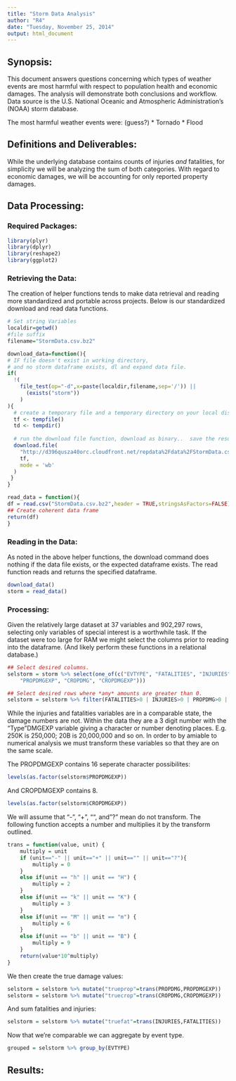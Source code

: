 ```yaml
---
title: "Storm Data Analysis"
author: "R4"
date: "Tuesday, November 25, 2014"
output: html_document
---
```


## Synopsis:
This document answers questions concerning which types of weather events are most harmful with respect to population health and economic damages. The analysis will demonstrate both conclusions and workflow. Data source is the U.S. National Oceanic and Atmospheric Administration's (NOAA) storm database.

The most harmful weather events were: (guess?)
* Tornado
* Flood

## Definitions and Deliverables:
While the underlying database contains counts of injuries *and* fatalities, for simplicity we will be analyzing the sum of both categories. With regard to economic damages, we will be accounting for only reported property damages.

## Data Processing:

### Required Packages:
```r
library(plyr)
library(dplyr)
library(reshape2)
library(ggplot2)
```


### Retrieving the Data:
The creation of helper functions tends to make data retrieval and reading more standardized and portable across projects. 
Below is our standardized download and read data functions.
```r
# Set string Variables
localdir=getwd()
#file suffix
filename="StormData.csv.bz2"

download_data=function(){
# IF file doesn't exist in working directory, 
# and no storm dataframe exists, dl and expand data file.
if(
  !(
    file_test(op="-d",x=paste(localdir,filename,sep='/')) ||
      (exists("storm"))
    )
){
  # create a temporary file and a temporary directory on your local disk
  tf <- tempfile()
  td <- tempdir()
  
  # run the download file function, download as binary..  save the result to the temporary file
  download.file(
    "http://d396qusza40orc.cloudfront.net/repdata%2Fdata%2FStormData.csv.bz2",
    tf,
    mode = 'wb' 
  )
 }
}

read_data = function(){
df = read.csv("StormData.csv.bz2",header = TRUE,stringsAsFactors=FALSE) 
## Create coherent data frame
return(df)
}

```


### Reading in the Data:
As noted in the above helper functions, the download command does nothing if the data file exists, or the expected dataframe exists. The read function reads and returns the specified dataframe.
```r
download_data()
storm = read_data()
```

### Processing:
Given the relatively large dataset at 37 variables and 902,297 rows, selecting only variables of special interest is a worthwhile task. If the dataset were too large for RAM we might select the columns prior to reading into the dataframe. (And likely perform these functions in a relational database.)
```r
## Select desired columns.
selstorm = storm %>% select(one_of(c("EVTYPE", "FATALITIES", "INJURIES", "PROPDMG", 
    "PROPDMGEXP", "CROPDMG", "CROPDMGEXP")))

## Select desired rows where *any* amounts are greater than 0.
selstorm = selstorm %>% filter(FATALITIES>0 | INJURIES>0 | PROPDMG>0 | CROPDMG>0)

```

While the injuries and fatalities variables are in a comparable state, the damage numbers are not. Within the data they are a 3 digit number with the "Type"DMGEXP variable giving a character or number denoting places. E.g. 250K is 250,000; 20B is 20,000,000 and so on. In order to by amiable to numerical analysis we must transform these variables so that they are on the same scale. 

The PROPDMGEXP contains 16 seperate character possibilites:
```r
levels(as.factor(selstorm$PROPDMGEXP))
```
And CROPDMGEXP contains 8.
```r
levels(as.factor(selstorm$CROPDMGEXP))
```

We will assume that "-", "+", "", and "?" mean do not transform.
The following function accepts a number and multiplies it by the transform outlined.
```r
trans = function(value, unit) {
    multiply = unit
    if (unit=="-" || unit=="+" || unit=="" || unit=="?"){
        multiply = 0
    }
    else if(unit == "h" || unit == "H") {
        multiply = 2
    }
    else if(unit == "k" || unit == "K") {
        multiply = 3
    }
    else if(unit == "M" || unit == "m") {
        multiply = 6
    }
    else if(unit == "b" || unit == "B") {
        multiply = 9
    }
    return(value*10^multiply)
}
```


We then create the true damage values:
```r
selstorm = selstorm %>% mutate("trueprop"=trans(PROPDMG,PROPDMGEXP))
selstorm = selstorm %>% mutate("truecrop"=trans(CROPDMG,CROPDMGEXP))
```

And sum fatalities and injuries:
```r
selstorm = selstorm %>% mutate("truefat"=trans(INJURIES,FATALITIES))
```

Now that we're comparable we can aggregate by event type.
```r
grouped = selstorm %>% group_by(EVTYPE)
```



## Results: